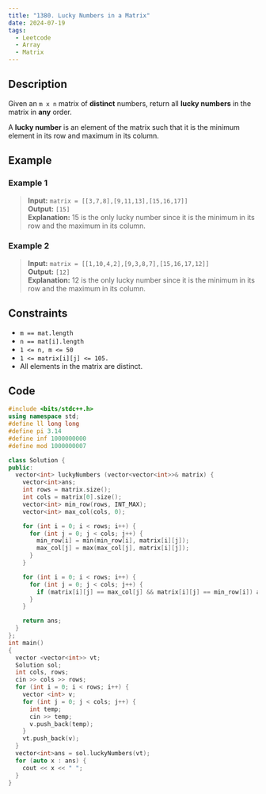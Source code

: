 ```yaml
---
title: "1380. Lucky Numbers in a Matrix"
date: 2024-07-19
tags: 
  - Leetcode
  - Array
  - Matrix
---
```

## Description
Given an `m x n` matrix of **distinct** numbers, return all **lucky numbers** in the matrix in **any** order.

A **lucky number** is an element of the matrix such that it is the minimum element in its row and maximum in its column.

## Example

### Example 1
> **Input:** `matrix = [[3,7,8],[9,11,13],[15,16,17]]`
<br/> **Output:** `[15]`
<br/> **Explanation:** 15 is the only lucky number since it is the minimum in its row and the maximum in its column.

### Example 2
> **Input:** `matrix = [[1,10,4,2],[9,3,8,7],[15,16,17,12]]`
<br/> **Output:** `[12]`
<br/> **Explanation:** 12 is the only lucky number since it is the minimum in its row and the maximum in its column.

## Constraints
- `m == mat.length`
- `n == mat[i].length`
- `1 <= n, m <= 50`
- `1 <= matrix[i][j] <= 105.`
- All elements in the matrix are distinct.


## Code

```c++
#include <bits/stdc++.h>
using namespace std;
#define ll long long
#define pi 3.14
#define inf 1000000000
#define mod 1000000007

class Solution {
public:
  vector<int> luckyNumbers (vector<vector<int>>& matrix) {
    vector<int>ans;
    int rows = matrix.size();
    int cols = matrix[0].size();
    vector<int> min_row(rows, INT_MAX);
    vector<int> max_col(cols, 0);

    for (int i = 0; i < rows; i++) {
      for (int j = 0; j < cols; j++) {
        min_row[i] = min(min_row[i], matrix[i][j]);
        max_col[j] = max(max_col[j], matrix[i][j]);
      }
    }

    for (int i = 0; i < rows; i++) {
      for (int j = 0; j < cols; j++) {
        if (matrix[i][j] == max_col[j] && matrix[i][j] == min_row[i]) ans.push_back(matrix[i][j]);
      }
    }

    return ans;
  }
};
int main()
{
  vector <vector<int>> vt;
  Solution sol;
  int cols, rows;
  cin >> cols >> rows;
  for (int i = 0; i < rows; i++) {
    vector <int> v;
    for (int j = 0; j < cols; j++) {
      int temp;
      cin >> temp;
      v.push_back(temp);
    }
    vt.push_back(v);
  }
  vector<int>ans = sol.luckyNumbers(vt);
  for (auto x : ans) {
    cout << x << " ";
  }
}
```
